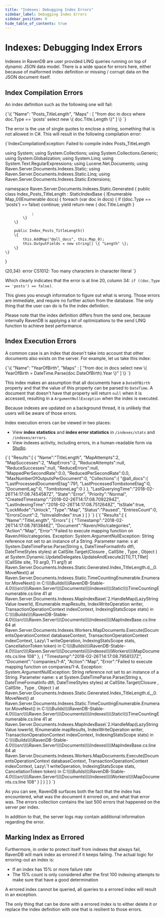 ```yaml
---
title: "Indexes: Debugging Index Errors"
sidebar_label: Debugging Index Errors
sidebar_position: 0
hide_table_of_contents: true
---
```



# Indexes: Debugging Index Errors

Indexes in RavenDB are user provided LINQ queries running on top of dynamic JSON data model. There is a wide space for errors here, either because of malformed index definition or missing / corrupt data on the JSON document itself.

## Index Compilation Errors

An index definition such as the following one will fail:

<TabItem value="something" label="json">
<CodeBlock language="json">
{`\{
    "Name": "Posts_TitleLength",
    "Maps" : [
        "from doc in docs where doc.Type == 'posts' select new \{ doc.Title.Length \}"
    ]
\}
`}
</CodeBlock>
</TabItem>

The error is the use of single quotes to enclose a string, something that is not allowed in C#. This will result in the following compilation error:

<TabItem value="something" label="csharp">
<CodeBlock language="csharp">
{`IndexCompilationException: Failed to compile index Posts_TitleLength

using System;
using System.Collections;
using System.Collections.Generic;
using System.Globalization;
using System.Linq;
using System.Text.RegularExpressions;
using Lucene.Net.Documents;
using Raven.Server.Documents.Indexes.Static;
using Raven.Server.Documents.Indexes.Static.Linq;
using Raven.Server.Documents.Indexes.Static.Extensions;

namespace Raven.Server.Documents.Indexes.Static.Generated
\{
    public class Index_Posts_TitleLength : StaticIndexBase
    \{
        IEnumerable Map_0(IEnumerable<dynamic> docs)
        \{
            foreach (var doc in docs)
            \{
                if ((doc.Type == 'posts') == false)
                    continue;
                yield return new
                \{
                    doc.Title.Length
                \}

                ;
            \}
        \}

        public Index_Posts_TitleLength()
        \{
            this.AddMap("@all_docs", this.Map_0);
            this.OutputFields = new string[] \{ "Length" \};
        \}
    \}
\}

(20,34): error CS1012: Too many characters in character literal
`}
</CodeBlock>
</TabItem>

Which clearly indicates that the error is at line 20, column 34: `if ((doc.Type == 'posts') == false)`.

This gives you enough information to figure out what is wrong. Those errors are immediate, and require no further action from the database. The only thing that the user can do is fix the index definition.

<Admonition type="note" title="Information" id="information" href="#information">

Please note that the index definition differs from the send one, because internally RavenDB is applying a lot of optimizations to the send LINQ function to achieve best performance.

</Admonition>

## Index Execution Errors

A common case is an index that doesn't take into account that other documents also exists on the server. For example, let us take this index:

<TabItem value="something" label="json">
<CodeBlock language="json">
{`\{
    "Name": "YearOfBirth",
    "Maps" : [
        "from doc in docs select new \{ YearOfBirth = DateTime.Parse(doc.DateOfBirth).Year \}"
    ]
\}
`}
</CodeBlock>
</TabItem>

This index makes an assumption that all documents have a `DateOfBirth` property and that 
the value of this property can be parsed to `DateTime`. A document that doesn't have that 
property will return `null` when it is accessed, resulting in a `ArgumentNullException` 
when the index is executed.

Because indexes are updated on a background thread, it is unlikely that users will be 
aware of those errors.  

Index execution errors can be viewed in two places:  

* View **index statistics** and **index error statistics** 
  in `/indexes/stats` and `/indexes/errors`.  
* View indexes activity, including errors, in a human-readable form via [Studio](../../studio/database/indexes/indexes-list-view#indexes-list-view---errors).  

<Tabs groupId='languageSyntax'>
<TabItem value="Statistics" label="Statistics">
<CodeBlock language="json">
{`{
   "Results":[
      {
         "Name":"TitleLength",
         "MapAttempts":2,
         "MapSuccesses":2,
         "MapErrors":2,
         "ReduceAttempts":null,
         "ReduceSuccesses":null,
         "ReduceErrors":null,
         "MappedPerSecondRate":0.0,
         "ReducedPerSecondRate":0.0,
         "MaxNumberOfOutputsPerDocument":0,
         "Collections":{
            "@all_docs":{
               "LastProcessedDocumentEtag":791,
               "LastProcessedTombstoneEtag":0,
               "DocumentLag":0,
               "TombstoneLag":0
            }
         },
         "LastQueryingTime":"2018-02-26T14:17:08.7454587Z",
         "State":"Error",
         "Priority":"Normal",
         "CreatedTimestamp":"2018-02-26T14:17:08.7092294Z",
         "LastIndexingTime":"2018-02-26T14:17:08.7512648Z",
         "IsStale":true,
         "LockMode":"Unlock",
         "Type":"Map",
         "Status":"Paused",
         "EntriesCount":0,
         "ErrorsCount":2,
         "IsInvalidIndex":true
      }
   ]
}
`}
</CodeBlock>
</TabItem>
<TabItem value="Errors" label="Errors">
<CodeBlock language="json">
{`{
   "Results":[
      {
         "Name":"TitleLength",
         "Errors":[
            {
               "Timestamp":"2018-02-26T14:17:08.7813846Z",
               "Document":"Raven/Hilo/categories",
               "Action":"Map",
               "Error":"Failed to execute mapping function on Raven/Hilo/categories. Exception: System.ArgumentNullException: String reference not set to an instance of a String.
Parameter name: s
   at System.DateTimeParse.Parse(String s, DateTimeFormatInfo dtfi, DateTimeStyles styles)
   at CallSite.Target(Closure , CallSite , Type , Object )
   at System.Dynamic.UpdateDelegates.UpdateAndExecute2[T0,T1,TRet](CallSite site, T0 arg0, T1 arg1)
   at Raven.Server.Documents.Indexes.Static.Generated.Index_TitleLength.<Map_0>d__0.MoveNext()
   at Raven.Server.Documents.Indexes.Static.TimeCountingEnumerable.Enumerator.MoveNext() in C:\\\\Builds\\\\RavenDB-Stable-4.0\\\\src\\\\Raven.Server\\\\Documents\\\\Indexes\\\\Static\\\\TimeCountingEnumerable.cs:line 41
   at Raven.Server.Documents.Indexes.MapIndexBase\`2.HandleMap(LazyStringValue lowerId, IEnumerable mapResults, IndexWriteOperation writer, TransactionOperationContext indexContext, IndexingStatsScope stats) in C:\\\\Builds\\\\RavenDB-Stable-4.0\\\\src\\\\Raven.Server\\\\Documents\\\\Indexes\\\\MapIndexBase.cs:line 64
   at Raven.Server.Documents.Indexes.Workers.MapDocuments.Execute(DocumentsOperationContext databaseContext, TransactionOperationContext indexContext, Lazy\`1 writeOperation, IndexingStatsScope stats, CancellationToken token) in C:\\\\Builds\\\\RavenDB-Stable-4.0\\\\src\\\\Raven.Server\\\\Documents\\\\Indexes\\\\Workers\\\\MapDocuments.cs:line 108"
            },
            {
               "Timestamp":"2018-02-26T14:17:08.7958137Z",
               "Document":"companies/1-A",
               "Action":"Map",
               "Error":"Failed to execute mapping function on companies/1-A. Exception: System.ArgumentNullException: String reference not set to an instance of a String.
Parameter name: s
   at System.DateTimeParse.Parse(String s, DateTimeFormatInfo dtfi, DateTimeStyles styles)
   at CallSite.Target(Closure , CallSite , Type , Object )
   at Raven.Server.Documents.Indexes.Static.Generated.Index_TitleLength.<Map_0>d__0.MoveNext()
   at Raven.Server.Documents.Indexes.Static.TimeCountingEnumerable.Enumerator.MoveNext() in C:\\\\Builds\\\\RavenDB-Stable-4.0\\\\src\\\\Raven.Server\\\\Documents\\\\Indexes\\\\Static\\\\TimeCountingEnumerable.cs:line 41
   at Raven.Server.Documents.Indexes.MapIndexBase\`2.HandleMap(LazyStringValue lowerId, IEnumerable mapResults, IndexWriteOperation writer, TransactionOperationContext indexContext, IndexingStatsScope stats) in C:\\\\Builds\\\\RavenDB-Stable-4.0\\\\src\\\\Raven.Server\\\\Documents\\\\Indexes\\\\MapIndexBase.cs:line 64
   at Raven.Server.Documents.Indexes.Workers.MapDocuments.Execute(DocumentsOperationContext databaseContext, TransactionOperationContext indexContext, Lazy\`1 writeOperation, IndexingStatsScope stats, CancellationToken token) in C:\\\\Builds\\\\RavenDB-Stable-4.0\\\\src\\\\Raven.Server\\\\Documents\\\\Indexes\\\\Workers\\\\MapDocuments.cs:line 108"
            }
         ]
      }
   ]
}
`}
</CodeBlock>
</TabItem>
</Tabs>

As you can see, RavenDB surfaces both the fact that the index has encountered, what was the document it errored on, and what that error was. The errors collection contains the last 500 errors that happened on the server per index.

In addition to that, the server logs may contain additional information regarding the error.

## Marking Index as Errored

Furthermore, in order to protect itself from indexes that always fail, RavenDB will mark index as errored if it keeps failing. The actual logic for erroring-out an index is:

* If an index has 15% or more failure rate
* The 15% count is only considered after the first 100 indexing attempts to make sure that have a good determination

A errored index cannot be queried, all queries to a errored index will result in an exception.

The only thing that can be done with a errored index is to either delete it or replace the index definition with one that is resilient to those errors.

